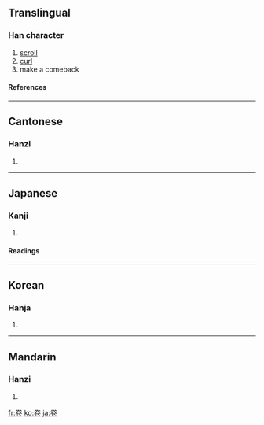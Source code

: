 {{see|巻|捲}}

==Translingual==
===Han character===
{{Han char|rn=26|rad=卩|as=06|sn=8|four=9071<sub>2</sub>|canj=火手尸山 (FQSU)}}
# [[scroll]]
# [[curl]]
# make a comeback
====References====
{{Han ref|kx=0159.230|dkj=02860|dj=0365.050|hdz=10315.030|uh=5377|ud=21367|bh=A8F7|bd=43255}}
----
==Cantonese==
===Hanzi===
{{yue-hanzi|jyut=|y=gyun3}}
# {{defn|Cantonese}}
----
==Japanese==
===Kanji===
{{ja-kanji|grade=|rs=卩06}}
# {{defn|Japanese}} 
====Readings====
{{ja-readings|on=[[かん]] (kan), [[けん]] (ken)|kun=[[まく]] (maku)}}
----
==Korean==
===Hanja===
{{ko-hanja|hangeul=[[권]]|rv=gwon|mr=kwŏn}}
# {{defn|Korean}}
----
==Mandarin==
===Hanzi===
{{cmn-hanzi|pin=[[juàn]] ([[juan4]])|wg=chüan<sup>4</sup>}}
# {{defn|Mandarin}}

[[fr:卷]]
[[ko:卷]]
[[ja:卷]]